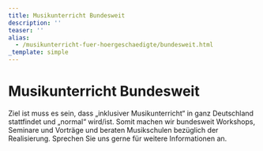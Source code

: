 ```yaml
---
title: Musikunterricht Bundesweit
description: ''
teaser: ''
alias:
  - /musikunterricht-fuer-hoergeschaedigte/bundesweit.html
_template: simple
---
```


# Musikunterricht Bundesweit

Ziel ist muss es sein, dass „inklusiver Musikunterricht“ in ganz Deutschland stattfindet und „normal“ wird/ist. Somit machen wir bundesweit Workshops, Seminare und Vorträge und beraten Musikschulen bezüglich der Realisierung. Sprechen Sie uns gerne für weitere Informationen an.
